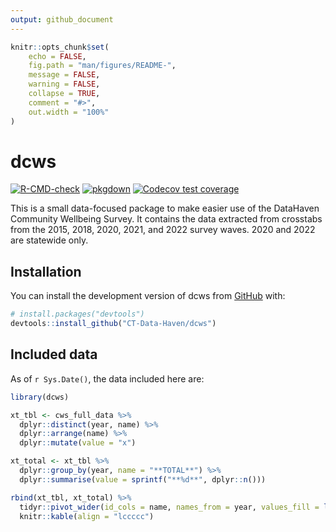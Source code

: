 ```yaml
---
output: github_document
---
```


<!-- README.md is generated from README.Rmd. Please edit that file -->

```r
knitr::opts_chunk$set(
	echo = FALSE,
	fig.path = "man/figures/README-",
	message = FALSE,
	warning = FALSE,
	collapse = TRUE,
	comment = "#>",
	out.width = "100%"
)
```

# dcws

<!-- badges: start -->
[![R-CMD-check](https://github.com/CT-Data-Haven/dcws/actions/workflows/check-release.yaml/badge.svg)](https://github.com/CT-Data-Haven/dcws/actions/workflows/check-release.yaml)
[![pkgdown](https://github.com/CT-Data-Haven/dcws/actions/workflows/pkgdown.yaml/badge.svg)](https://github.com/CT-Data-Haven/dcws/actions/workflows/pkgdown.yaml)
[![Codecov test coverage](https://codecov.io/gh/CT-Data-Haven/dcws/branch/main/graph/badge.svg)](https://app.codecov.io/gh/CT-Data-Haven/dcws?branch=main)
<!-- badges: end -->

This is a small data-focused package to make easier use of the DataHaven Community Wellbeing Survey. It contains the data extracted from crosstabs from the 2015, 2018, 2020, 2021, and 2022 survey waves. 2020 and 2022 are statewide only.

## Installation

You can install the development version of dcws from [GitHub](https://github.com/) with:

``` r
# install.packages("devtools")
devtools::install_github("CT-Data-Haven/dcws")
```

## Included data

As of `r Sys.Date()`, the data included here are:

```r
library(dcws)

xt_tbl <- cws_full_data %>%
  dplyr::distinct(year, name) %>%
  dplyr::arrange(name) %>%
  dplyr::mutate(value = "x") 

xt_total <- xt_tbl %>%
  dplyr::group_by(year, name = "**TOTAL**") %>%
  dplyr::summarise(value = sprintf("**%d**", dplyr::n()))

rbind(xt_tbl, xt_total) %>%
  tidyr::pivot_wider(id_cols = name, names_from = year, values_fill = list(value = ""), names_sort = TRUE) %>%
  knitr::kable(align = "lccccc")
```

